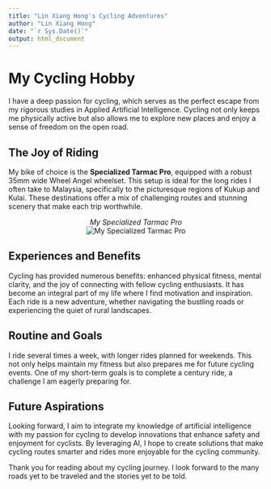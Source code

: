 ```yaml
---
title: "Lin Xiang Hong's Cycling Adventures"
author: "Lin Xiang Hong"
date: "`r Sys.Date()`"
output: html_document
---
```


# My Cycling Hobby

I have a deep passion for cycling, which serves as the perfect escape from my rigorous studies in Applied Artificial Intelligence. Cycling not only keeps me physically active but also allows me to explore new places and enjoy a sense of freedom on the open road.

## The Joy of Riding

My bike of choice is the **Specialized Tarmac Pro**, equipped with a robust 35mm wide Wheel Angel wheelset. This setup is ideal for the long rides I often take to Malaysia, specifically to the picturesque regions of Kukup and Kulai. These destinations offer a mix of challenging routes and stunning scenery that make each trip worthwhile.

<p align="center">
    <em>My Specialized Tarmac Pro</em><br>
    ![My Specialized Tarmac Pro](imgs/specialized.jpeg)
</p>

## Experiences and Benefits

Cycling has provided numerous benefits: enhanced physical fitness, mental clarity, and the joy of connecting with fellow cycling enthusiasts. It has become an integral part of my life where I find motivation and inspiration. Each ride is a new adventure, whether navigating the bustling roads or experiencing the quiet of rural landscapes.

## Routine and Goals

I ride several times a week, with longer rides planned for weekends. This not only helps maintain my fitness but also prepares me for future cycling events. One of my short-term goals is to complete a century ride, a challenge I am eagerly preparing for.

## Future Aspirations

Looking forward, I aim to integrate my knowledge of artificial intelligence with my passion for cycling to develop innovations that enhance safety and enjoyment for cyclists. By leveraging AI, I hope to create solutions that make cycling routes smarter and rides more enjoyable for the cycling community.

Thank you for reading about my cycling journey. I look forward to the many roads yet to be traveled and the stories yet to be told.
